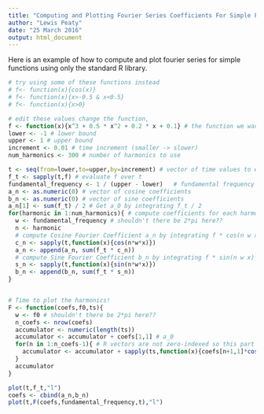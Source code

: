 ```yaml
---
title: "Computing and Plotting Fourier Series Coefficients For Simple Functions Using R"
author: "Lewis Peaty"
date: "25 March 2016"
output: html_document
---
```


Here is an example of how to compute and plot fourier series for simple functions using only the standard R library.

```r

# try using some of these functions instead
# f<- function(x){cos(x)}
# f<- function(x){x>-0.5 & x<0.5}
# f<- function(x){x>0}

# edit these values change the function, 
f <- function(x){x^3 + 0.5 * x^2 + 0.2 * x + 0.1} # the function we want to find fourier series of
lower <- -1 # lower bound
upper <- 1 # upper bound
increment <- 0.01 # time increment (smaller -> slower)
num_harmonics <- 300 # number of harmonics to use

t <- seq(from=lower,to=upper,by=increment) # vector of time values to evaluate f over
f_t <- sapply(t,f) # evaluate f over t
fundamental_frequency <- 1 / (upper - lower)   # fundamental frequency of f
a_n <- as.numeric(0) # vector of cosine coefficients
b_n <- as.numeric(0) # vector of sine coefficients
a_n[1] <- sum(f_t) / 2 # Get a_0 by integrating f_t / 2
for(harmonic in 1:num_harmonics){ # compute coefficients for each harmonic in turn
  w <- fundamental_frequency # shouldn't there be 2*pi here??
  n <- harmonic
  # compute Cosine Fourier Coefficient a_n by integrating f * cos(n w x)
  c_n <- sapply(t,function(x){cos(n*w*x)})
  a_n <- append(a_n, sum(f_t * c_n))
  # compute Sine Fourier Coefficient b_n by integrating f * sin(n w x)
  s_n <- sapply(t,function(x){sin(n*w*x)})
  b_n <- append(b_n, sum(f_t * s_n))
}


# Time to plot the harmonics!
F <- function(coefs,f0,ts){
  w <- f0 # shouldn't there be 2*pi here??
  n_coefs <- nrow(coefs)
  accumulator <- numeric(length(ts))
  accumulator <- accumulator + coefs[1,1] # a_0
  for(n in 1:n_coefs-1){ # R vectors are not zero-indexed so this part looks a bit funny
    accumulator <- accumulator + sapply(ts,function(x){coefs[n+1,1]*cos(n*w*x)+coefs[n+1,2]*sin(n*w*x)})
  }
  accumulator
}

plot(t,f_t,"l")
coefs <- cbind(a_n,b_n)
plot(t,F(coefs,fundamental_frequency,t),"l")
```

